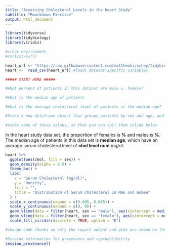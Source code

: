 ```yaml
---
title: "Assessing Cholesterol Levels in the Heart Study"
subtitle: "Rmarkdown Exercise"
output: html_document  
---
```


```r
library(tidyverse)
library(tidybiology)
library(viridis)

#clear environment
#rm(list=ls()) 
```

```r
heart_url <- "https://raw.githubusercontent.com/matthewhirschey/tidybiology-essentials/master/data/heart.csv"
heart <-  read_csv(heart_url) #loads dataset-specific variables
```

```r
##### START HERE #####

#What percent of patients in this dataset are male v. female?

#What is the median age of patients

#What is the average cholesterol level of patients at the median age?

#Store a new dataframe object that groups patients by sex and age, and then calculates the average cholesterol levels for patients in this group

#store some of these values, so that you can call them inline below
```

  
In the heart study data set, the proportion of females is **%** and males is **%**. The median age of patients in this data set is **median age**, which have an average serum cholesterol level of **chol level num** mg/dl.  

```r
heart %>% 
  ggplot(aes(chol, fill = sex)) +
  geom_density(alpha = 0.5) +
  theme_bw() +
  labs(
    x = "Serum Cholesterol (mg/dl)",
    y = "Density",
    fill = "",
    title = "Distribution of Serum Cholesterol in Men and Women"
  ) +
  scale_x_continuous(expand = c(0.005, 0.005)) +
  scale_y_continuous(expand = c(0, 0)) +
  geom_vline(data = filter(heart, sex == "male"), aes(xintercept = median(chol)), colour = "yellow", size = 1, linetype  = 2) +
  geom_vline(data = filter(heart, sex == "female"), aes(xintercept = median(chol)), colour = "navy", size = 1, linetype = 2) +
  scale_fill_viridis(discrete = TRUE, option = "E")

#change code chunks so only the report output and plot are shown on the knitted report

```

```r
#Session information for provenance and reproducibility
session_provenance()
```
